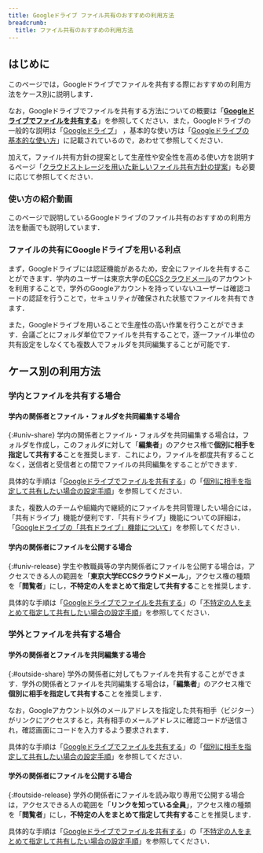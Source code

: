 ```yaml
---
title: Googleドライブ ファイル共有のおすすめの利用方法
breadcrumb:
  title: ファイル共有のおすすめの利用方法
---
```



## はじめに
このページでは，Googleドライブでファイルを共有する際におすすめの利用方法をケース別に説明します．

なお，Googleドライブでファイルを共有する方法についての概要は「**[Googleドライブでファイルを共有する](share)**」を参照してください．また，Googleドライブの一般的な説明は「[Googleドライブ](./)」 ，基本的な使い方は「[Googleドライブの基本的な使い方](basic)」に記載されているので，あわせて参照してください．

加えて，ファイル共有方針の提案として生産性や安全性を高める使い方を説明するページ「[クラウドストレージを用いた新しいファイル共有方針の提案](/articles/share-policy/)」も必要に応じて参照してください．

### 使い方の紹介動画
このページで説明しているGoogleドライブのファイル共有のおすすめの利用方法を動画でも説明しています．

<YouTube src="https://www.youtube.com/embed/HkEAV69sv4c?si=vGTrqsXfYm0gBdhv" />

### ファイルの共有にGoogleドライブを用いる利点
まず，Googleドライブには認証機能があるため，安全にファイルを共有することができます．学内のユーザーは東京大学の[ECCSクラウドメール](/google/)のアカウントを利用することで，学外のGoogleアカウントを持っていないユーザーは確認コードの認証を行うことで，セキュリティが確保された状態でファイルを共有できます．

また，Googleドライブを用いることで生産性の高い作業を行うことができます．会議ごとにフォルダ単位でファイルを共有することで，逐一ファイル単位の共有設定をしなくても複数人でフォルダを共同編集することが可能です．

## ケース別の利用方法
### 学内とファイルを共有する場合
#### 学内の関係者とファイル・フォルダを共同編集する場合
{:#univ-share}
学内の関係者とファイル・フォルダを共同編集する場合は，フォルダを作成し，このフォルダに対して「**編集者**」のアクセス権で**個別に相手を指定して共有する**ことを推奨します．これにより，ファイルを都度共有することなく，送信者と受信者との間でファイルの共同編集をすることができます．

具体的な手順は「[Googleドライブでファイルを共有する](share)」の「[個別に相手を指定して共有したい場合の設定手順](share#individual)」を参照してください．

また，複数人のチームや組織内で継続的にファイルを共同管理したい場合には，「共有ドライブ」機能が便利です．「共有ドライブ」機能についての詳細は，「[Googleドライブの「共有ドライブ」機能について](shared_drive)」を参照してください．

#### 学内の関係者にファイルを公開する場合
{:#univ-release}
学生や教職員等の学内関係者にファイルを公開する場合は，アクセスできる人の範囲を「**東京大学ECCSクラウドメール**」，アクセス権の種類を「**閲覧者**」にし，**不特定の人をまとめて指定して共有する**ことを推奨します．

具体的な手順は「[Googleドライブでファイルを共有する](share)」の「[不特定の人をまとめて指定して共有したい場合の設定手順](share#procedure-unspecified)」を参照してください．

### 学外とファイルを共有する場合
#### 学外の関係者とファイルを共同編集する場合
{:#outside-share}
学外の関係者に対してもファイルを共有することができます．学外の関係者とファイルを共同編集する場合は，「**編集者**」のアクセス権で**個別に相手を指定して共有する**ことを推奨します．

なお，Googleアカウント以外のメールアドレスを指定した共有相手（ビジター）がリンクにアクセスすると，共有相手のメールアドレスに確認コードが送信され，確認画面にコードを入力するよう要求されます．

具体的な手順は「[Googleドライブでファイルを共有する](share)」の「[個別に相手を指定して共有したい場合の設定手順](share#individual)」を参照してください．

#### 学外の関係者にファイルを公開する場合
{:#outside-release}
学外の関係者にファイルを読み取り専用で公開する場合は，アクセスできる人の範囲を「**リンクを知っている全員**」，アクセス権の種類を「**閲覧者**」にし，**不特定の人をまとめて指定して共有する**ことを推奨します．

具体的な手順は「[Googleドライブでファイルを共有する](share)」の「[不特定の人をまとめて指定して共有したい場合の設定手順](share#procedure-unspecified)」を参照してください．
